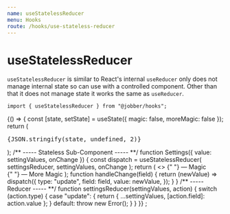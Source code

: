 ```yaml
---
name: useStatelessReducer
menu: Hooks
route: /hooks/use-stateless-reducer
---
```



# useStatelessReducer

`useStatelessReducer` is similar to React's internal `useReducer` only does not
manage internal state so can use with a controlled component. Other than that it
does not manage state it works the same as `useReducer`.

```tsx
import { useStatelessReducer } from "@jobber/hooks";
```

<Playground>
  {() => {
    const [state, setState] = useState({ magic: false, moreMagic: false });
    return (
      <Content>
        <Settings value={state} onChange={setState} />
        <pre>{JSON.stringify(state, undefined, 2)}</pre>
      </Content>
    );
    /** ----- Stateless Sub-Component ----- **/
    function Settings({ value: settingValues, onChange }) {
      const dispatch = useStatelessReducer(
        settingsReducer,
        settingValues,
        onChange
      );
      return (
        <>
          <Switch
            value={settingValues.magic}
            onChange={handleChange("magic")}
          />{" "}
          — Magic
          <br />
          <Switch
            value={settingValues.moreMagic}
            onChange={handleChange("moreMagic")}
          />{" "}
          — More Magic
        </>
      );
      function handleChange(field) {
        return (newValue) =>
          dispatch({
            type: "update",
            field: field,
            value: newValue,
          });
      }
    }
    /** ----- Reducer ----- **/
    function settingsReducer(settingValues, action) {
      switch (action.type) {
        case "update": {
          return { ...settingValues, [action.field]: action.value };
        }
        default:
          throw new Error();
      }
    }
  }}
</Playground>;
